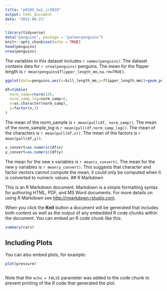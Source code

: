 ```yaml
---
title: "p8105_hw1_jc5929"
output: html_document
date: "2022-09-21"
---
```


```r
library(tidyverse)
data("penguins", package = "palmerpenguins")
knitr::opts_chunk$set(echo = TRUE)
head(penguins)
nrow(penguins)
```
The variables in this dataset includes `r names(penguins)`. The dataset contains data for `r nrow(penguins)` penguins. The mean for the flipper length is `r mean(penguins$flipper_length_mm,na.rm=TRUE)`.

```r
ggplot(data=penguins,aes(x=bill_length_mm,y=flipper_length_mm))+geom_point(aes(color=species))
```

```r
df=tibble(
  norm_samp=rnorm(10),
  norm_samp_log=norm_samp>0,
  x=as.character(norm_samp),
  y=factor(x,3)
)

```

The mean of the norm_sample is `r mean(pull(df, norm_samp))`.
The mean of the norm_sample_log is `r mean(pull(df,norm_samp_log))`.
The mean of the characters is `r mean(pull(df,x))`.
The mean of the factors is `r mean(pull(df,y))`.

```r
x_convert=as.numeric(df$x)
y_convert=as.numeric(df$y)
```
The mean for the new x variables is `r mean(x_convert)`.
The mean for the new y variables is `r mean(y_convert)`. This suggests that character and factor vectors cannot compute the mean, it could only be computed when it is converted to numeric values.
## R Markdown

This is an R Markdown document. Markdown is a simple formatting syntax for authoring HTML, PDF, and MS Word documents. For more details on using R Markdown see <http://rmarkdown.rstudio.com>.

When you click the **Knit** button a document will be generated that includes both content as well as the output of any embedded R code chunks within the document. You can embed an R code chunk like this:

```r
summary(cars)
```

## Including Plots

You can also embed plots, for example:

```r
plot(pressure)
```
```r

```
Note that the `echo = FALSE` parameter was added to the code chunk to prevent printing of the R code that generated the plot.
